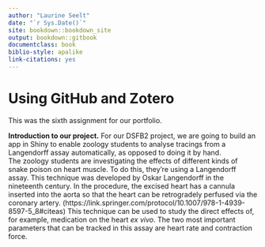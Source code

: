 ```yaml
---
author: "Laurine Seelt"
date: "`r Sys.Date()`"
site: bookdown::bookdown_site
output: bookdown::gitbook
documentclass: book
biblio-style: apalike
link-citations: yes
---
```


# Using GitHub and Zotero

This was the sixth assignment for our portfolio.

__Introduction to our project.__
For our DSFB2 project, we are going to build an app in Shiny to enable zoology students to analyse tracings from a Langendorff assay automatically, as opposed to doing it by hand. <br>
The zoology students are investigating the effects of different kinds of snake poison on heart muscle. To do this, they're using a Langendorff assay. This technique was developed by Oskar Langendorff in the nineteenth century. In the procedure, the excised heart has a cannula inserted into the aorta so that the heart can be retrogradely perfused via the coronary artery. (https://link.springer.com/protocol/10.1007/978-1-4939-8597-5_8#citeas)
This technique can be used to study the direct effects of, for example, medication on the heart _ex vivo_. The two most important parameters that can be tracked in this assay are heart rate and contraction force.